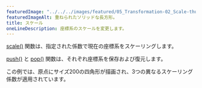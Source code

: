 ---
featuredImage: "../../../images/featured/05_Transformation-02_Scale-thumbnail.png"
featuredImageAlt: 重ねられたソリッドな長方形。
title: スケール
oneLineDescription: 座標系のスケールを変更します。
---

<a href="/reference/p5/scale">scale()</a> 関数は、指定された係数で現在の座標系をスケーリングします。

<a href="/reference/p5/push">push()</a> と <a href="/reference/p5/pop">pop()</a> 関数は、それぞれ座標系を保存および復元します。

この例では、原点にサイズ200の四角形が描画され、3つの異なるスケーリング係数が適用されています。